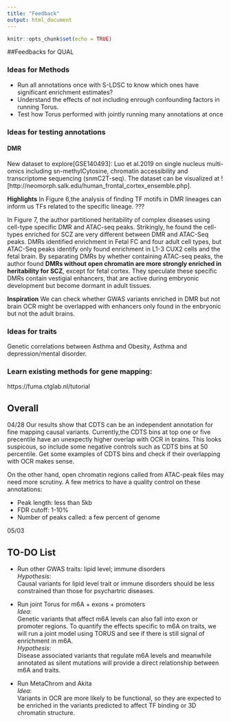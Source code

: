 ```yaml
---
title: "Feedback"
output: html_document
---
```


```r
knitr::opts_chunk$set(echo = TRUE)
```

##Feedbacks for QUAL 

### Ideas for Methods   
* Run all annotations once with S-LDSC to know which ones have significant enrichment estimates?
* Understand the effects of not including enrough confounding factors in running Torus.
* Test how Torus performed with jointly running many annotations at once

### Ideas for testing annotations

#### DMR

New dataset to explore[GSE140493]: Luo et al.2019 on single nucleus multi-omics including sn-methylCytosine, chromatin accessibility and transcriptome sequencing (snmC2T-seq). The dataset can be visualized at ![http://neomorph.salk.edu/human_frontal_cortex_ensemble.php].

**Highlights**
In Figure 6,the analysis of finding TF motifs in DMR lineages can inform us TFs related to the specific lineage. ???


In Figure 7, the author partitioned heritability of complex diseases using cell-type specific DMR and ATAC-seq peaks. Strikingly, he found the cell-types enriched for SCZ are very different between DMR and ATAC-Seq peaks. DMRs identified enrichment in Fetal FC and four adult cell types, but ATAC-Seq peaks identify only found enrichment in L1-3 CUX2 cells and the fetal brain. By separating DMRs by whether containing ATAC-seq peaks, the author found **DMRs without open chromatin are more strongly enriched in heritability for SCZ**, except for fetal cortex. They speculate these specific DMRs contain vestigial enhancers, that are active during embryonic development but become dormant in adult tissues. 


**Inspiration**
We can check whether GWAS variants enriched in DMR but not brain OCR might be overlapped with enhancers only found in the enbryonic but not the adult brains. 

### Ideas for traits 
Genetic correlations between Asthma and Obesity, Asthma and depression/mental disorder.

### Learn existing methods for gene mapping:
https://fuma.ctglab.nl/tutorial



























## Overall
04/28
Our results show that CDTS can be an independent annotation for fine mapping causal variants. Currently,the CDTS bins at top one or five precentile have an unexpectly higher overlap with OCR in brains. This looks suspicous, so include some negative controls such as CDTS bins at 50 percentile. Get some examples of CDTS bins and check if their overlapping with OCR makes sense.

On the other hand, open chromatin regions called from ATAC-peak files may need more scrutiny. A few metrics to have a quality control on these annotations: 

* Peak length: less than 5kb
* FDR cutoff: 1-10%
* Number of peaks called: a few percent of genome

05/03


## TO-DO List
- Run other GWAS traits: lipid level; immune disorders   
*Hypothesis*:  
Causal variants for lipid level trait or immune disorders should be less constrained than those for psychartric diseases. 

- Run joint Torus for m6A + exons + promoters      
*Idea*:     
Genetic variants that affect m6A levels can also fall into exon or promoter regions. To quantify the effects specific to m6A on traits, we will run a joint model using TORUS and see if there is still signal of enrichment in m6A.    
*Hypothesis*:    
Disease associated variants that regulate m6A levels and meanwhile annotated as silent mutations  will provide a direct relationship between m6A and traits. 

- Run MetaChrom and Akita      
*Idea*:     
Variants in OCR are more likely to be functional, so they are expected to be enriched in the variants predicted to affect TF binding or 3D chromatin structure.

